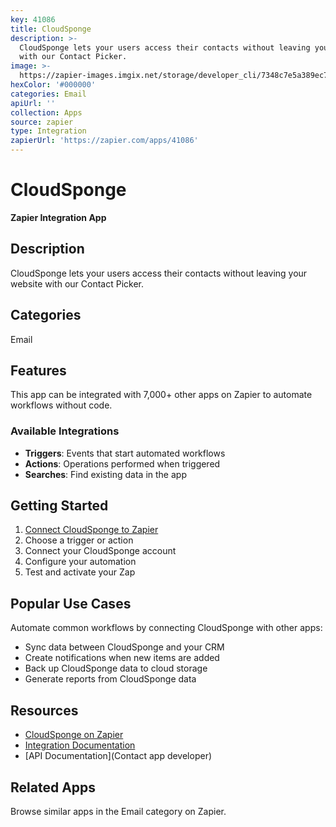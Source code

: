 ```yaml
---
key: 41086
title: CloudSponge
description: >-
  CloudSponge lets your users access their contacts without leaving your website
  with our Contact Picker.
image: >-
  https://zapier-images.imgix.net/storage/developer_cli/7348c7e5a389ec7d05f8ad8638af7a81.png?auto=format%2Ccompress&ixlib=python-3.0.0&q=50
hexColor: '#000000'
categories: Email
apiUrl: ''
collection: Apps
source: zapier
type: Integration
zapierUrl: 'https://zapier.com/apps/41086'
---
```

# CloudSponge

**Zapier Integration App**

## Description

CloudSponge lets your users access their contacts without leaving your website with our Contact Picker.

## Categories

Email

## Features

This app can be integrated with 7,000+ other apps on Zapier to automate workflows without code.

### Available Integrations

- **Triggers**: Events that start automated workflows
- **Actions**: Operations performed when triggered
- **Searches**: Find existing data in the app

## Getting Started

1. [Connect CloudSponge to Zapier](https://zapier.com/apps/41086)
2. Choose a trigger or action
3. Connect your CloudSponge account
4. Configure your automation
5. Test and activate your Zap

## Popular Use Cases

Automate common workflows by connecting CloudSponge with other apps:

- Sync data between CloudSponge and your CRM
- Create notifications when new items are added
- Back up CloudSponge data to cloud storage
- Generate reports from CloudSponge data

## Resources

- [CloudSponge on Zapier](https://zapier.com/apps/41086)
- [Integration Documentation](https://zapier.com/apps/41086/integrations)
- [API Documentation](Contact app developer)

## Related Apps

Browse similar apps in the Email category on Zapier.
